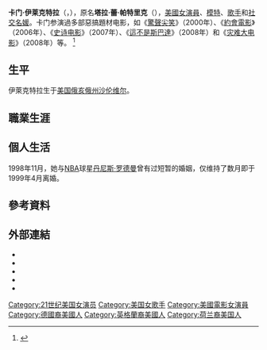 {{Infobox entertainer
| 姓名     = 卡门·伊莱克特拉<br>Carmen Electra
| 類型     = 女演員
| 圖片     = Carmen Electra 2013.jpg
| 圖片簡介 = 伊莱克特拉，攝於2013年
| 綽號     = 
| 國籍     = 
| birthname = Tara Leigh Patrick
| 出生日期 = {{birthdate and age|1972|4|20}}
| 出生地點 = {{USA}}[[俄亥俄州|俄亥俄州]][[沙伦维尔|沙伦维尔]]
| 職業     = [[演員|演員]]
| 語言     = 
| 教育程度 = 
| 宗教信仰 = 
| 配偶     = {{marriage|[[丹尼斯·罗德曼|丹尼斯·罗德曼]]|1998|1999}}<br>{{marriage|Dave Navarro|2003|2007}}
| 兒女     = 
| 父母     = 
| 亲属     = 
| 出道作   = 
| 出道日期 = 
| 代表作   =  
| 活躍年代 = 1990年至今
| 網站     = 
| IMDb    =
| 現任成員 = 
| 過往成員 = 
}}

'''卡门·伊莱克特拉'''（{{lang-en|Carmen Electra}}，{{bd|1972年|4月20日|||catIdx=E}}），原名'''塔拉·蕾·帕特里克'''（{{lang-en|Tara Leigh Patrick}}），[[美國|美國]][[女演員|女演員]]、[[模特|模特]]、[[歌手|歌手]]和[[社交名媛|社交名媛]]。卡门参演過多部惡搞題材电影，如《[[驚聲尖笑|驚聲尖笑]]》（2000年）、《[[約會電影|約會電影]]》（2006年）、《[[史诗电影_(电影)|史诗电影]]》（2007年）、《[[這不是斯巴達|這不是斯巴達]]》（2008年）和《[[灾难大电影|灾难大电影]]》（2008年）等。
<ref>{{cite web|url=http://www.playboy.co.uk/life-and-style/interview/78820/3/Dirty-Dozen-Carmen-Electra/|title=Dirty Dozen: Carmen Electra|work=Playboy|archiveurl=https://web.archive.org/web/20090309023642/http://www.playboy.co.uk/life-and-style/interview/78820/3/Dirty-Dozen-Carmen-Electra/|archivedate=2009-03-09|accessdate=2017-09-19|dead-url=no}}</ref>

== 生平 == 
伊萊克特拉生于[[美国|美国]][[俄亥俄州|俄亥俄州]][[沙伦维尔|沙伦维尔]]。

== 職業生涯 ==

== 個人生活 ==
1998年11月，她与[[NBA|NBA]]球星[[丹尼斯·罗德曼|丹尼斯·罗德曼]]曾有过短暂的婚姻，仅维持了数月即于1999年4月离婚。

==參考資料==
{{reflist|30em}}

==外部連結==
* {{official website|http://www.carmenelectra.com}}
* {{facebook|CarmenElectra}}
* {{Twitter}}
* {{IMDb name|1182|Carmen Electra}}
* {{people.com}}

{{DEFAULTSORT: Electra, Carmen}}
[[Category:21世纪美国女演员|Category:21世纪美国女演员]]
[[Category:美国女歌手|Category:美国女歌手]]
[[Category:美國電影女演員|Category:美國電影女演員]]
[[Category:德國裔美國人|Category:德國裔美國人]]
[[Category:英格蘭裔美國人|Category:英格蘭裔美國人]]
[[Category:荷兰裔美国人|Category:荷兰裔美国人]]